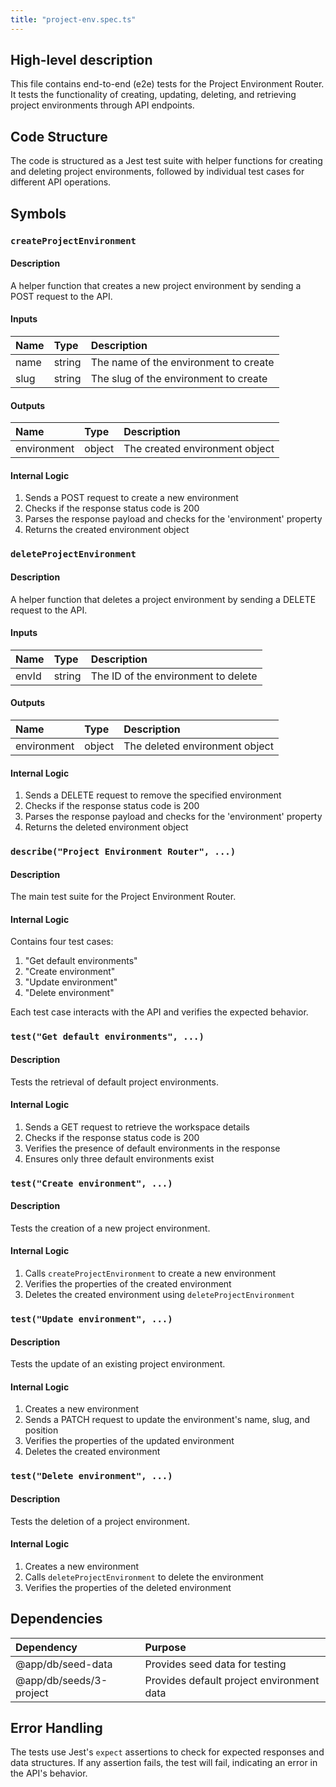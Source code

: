 ```yaml
---
title: "project-env.spec.ts"
---
```


## High-level description
This file contains end-to-end (e2e) tests for the Project Environment Router. It tests the functionality of creating, updating, deleting, and retrieving project environments through API endpoints.

## Code Structure
The code is structured as a Jest test suite with helper functions for creating and deleting project environments, followed by individual test cases for different API operations.

## Symbols

### `createProjectEnvironment`
#### Description
A helper function that creates a new project environment by sending a POST request to the API.

#### Inputs
| Name | Type | Description |
|:-----|:-----|:------------|
| name | string | The name of the environment to create |
| slug | string | The slug of the environment to create |

#### Outputs
| Name | Type | Description |
|:-----|:-----|:------------|
| environment | object | The created environment object |

#### Internal Logic
1. Sends a POST request to create a new environment
2. Checks if the response status code is 200
3. Parses the response payload and checks for the 'environment' property
4. Returns the created environment object

### `deleteProjectEnvironment`
#### Description
A helper function that deletes a project environment by sending a DELETE request to the API.

#### Inputs
| Name | Type | Description |
|:-----|:-----|:------------|
| envId | string | The ID of the environment to delete |

#### Outputs
| Name | Type | Description |
|:-----|:-----|:------------|
| environment | object | The deleted environment object |

#### Internal Logic
1. Sends a DELETE request to remove the specified environment
2. Checks if the response status code is 200
3. Parses the response payload and checks for the 'environment' property
4. Returns the deleted environment object

### `describe("Project Environment Router", ...)`
#### Description
The main test suite for the Project Environment Router.

#### Internal Logic
Contains four test cases:
1. "Get default environments"
2. "Create environment"
3. "Update environment"
4. "Delete environment"

Each test case interacts with the API and verifies the expected behavior.

### `test("Get default environments", ...)`
#### Description
Tests the retrieval of default project environments.

#### Internal Logic
1. Sends a GET request to retrieve the workspace details
2. Checks if the response status code is 200
3. Verifies the presence of default environments in the response
4. Ensures only three default environments exist

### `test("Create environment", ...)`
#### Description
Tests the creation of a new project environment.

#### Internal Logic
1. Calls `createProjectEnvironment` to create a new environment
2. Verifies the properties of the created environment
3. Deletes the created environment using `deleteProjectEnvironment`

### `test("Update environment", ...)`
#### Description
Tests the update of an existing project environment.

#### Internal Logic
1. Creates a new environment
2. Sends a PATCH request to update the environment's name, slug, and position
3. Verifies the properties of the updated environment
4. Deletes the created environment

### `test("Delete environment", ...)`
#### Description
Tests the deletion of a project environment.

#### Internal Logic
1. Creates a new environment
2. Calls `deleteProjectEnvironment` to delete the environment
3. Verifies the properties of the deleted environment

## Dependencies
| Dependency | Purpose |
|:-----------|:--------|
| @app/db/seed-data | Provides seed data for testing |
| @app/db/seeds/3-project | Provides default project environment data |

## Error Handling
The tests use Jest's `expect` assertions to check for expected responses and data structures. If any assertion fails, the test will fail, indicating an error in the API's behavior.